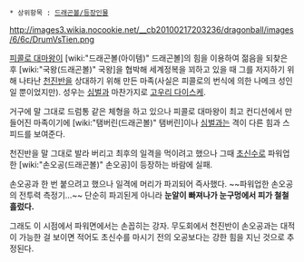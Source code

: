 * 상위항목 : [[드래곤볼/등장인물]]

http://images3.wikia.nocookie.net/__cb20100217203236/dragonball/images/6/6c/DrumVsTien.png

[[피콜로 대마왕]]이 [wiki:"드래곤볼(아이템)" 드래곤볼]의 힘을 이용하여 젊음을 되찾은 후 [wiki:"국왕(드래곤볼)" 국왕]을 협박해 세계정복을 꾀하고 있을 때 그를 저지하기 위해 나타난 [[천진반]]을 상대하기 위해 만든 마족(사실은 피콜로의 번식에 의한 나메크 성인일 뿐이었지만). 성우는 [[심벌]]과 마찬가지로 [[고우리 다이스케]].

거구에 말 그대로 드럼통 같은 체형을 하고 있으나 피콜로 대마왕이 최고 컨디션에서 만들어진 마족이기에 [wiki:"탬버린(드래곤볼)" 탬버린]이나 [[심벌]]과는 격이 다른 힘과 스피드를 보여준다.

천진반을 말 그대로 발라 버리고 최후의 일격을 먹이려고 했으나 그때 [[초신수]]로 파워업한 [wiki:"손오공(드래곤볼)" 손오공]이 등장하는 바람에 실패.

손오공과 한 번 붙으려고 했으나 일격에 머리가 파괴되어 즉사했다. ~~파워업한 손오공의 전투력 측정기…~~ 단순히 파괴된게 아니라 '''눈알이 빠져나가 눈구멍에서 피가 철철 흘렀다.'''

그래도 이 시점에서 파워면에서는 손꼽히는 강자. 무도회에서 천진반이 손오공과는 대적이 가능한 걸 보이면 적어도 초신수를 마시기 전의 오공보다는 강한 힘을 지닌 것으로 추정된다.
